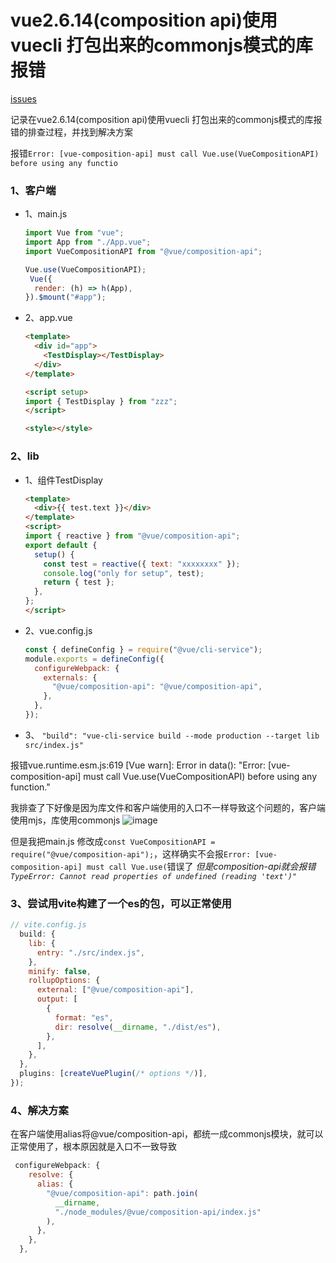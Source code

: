 
# vue2.6.14(composition api)使用vuecli 打包出来的commonjs模式的库报错

<div className="flex">
  <span>
    <Underline>
      <a href='https://github.com/vuejs/composition-api/issues/987'>
        <span>issues</span>
      </a>
    </Underline>
  </span>
</div>

记录在vue2.6.14(composition api)使用vuecli 打包出来的commonjs模式的库报错的排查过程，并找到解决方案


报错`Error: [vue-composition-api] must call Vue.use(VueCompositionAPI) before using any functio`
### 1、客户端
- 1、main.js

  ```js
  import Vue from "vue";
  import App from "./App.vue";
  import VueCompositionAPI from "@vue/composition-api";
  
  Vue.use(VueCompositionAPI);
   Vue({
    render: (h) => h(App),
  }).$mount("#app");
  
  ```
- 2、app.vue

  ```html
  <template>
    <div id="app">
      <TestDisplay></TestDisplay>
    </div>
  </template>
  
  <script setup>
  import { TestDisplay } from "zzz";
  </script>
  
  <style></style>
  ```
### 2、lib
- 1、组件TestDisplay 

  ```html
  <template>
    <div>{{ test.text }}</div>
  </template>
  <script>
  import { reactive } from "@vue/composition-api";
  export default {
    setup() {
      const test = reactive({ text: "xxxxxxxx" });
      console.log("only for setup", test);
      return { test };
    },
  };
  </script>
- 2、vue.config.js
  ```js
  const { defineConfig } = require("@vue/cli-service");
  module.exports = defineConfig({
    configureWebpack: {
      externals: {
        "@vue/composition-api": "@vue/composition-api",
      },
    },
  });
  
  ```
- 3、 `"build": "vue-cli-service build --mode production --target lib src/index.js"`


报错vue.runtime.esm.js:619  [Vue warn]: Error in data(): "Error: [vue-composition-api] must call Vue.use(VueCompositionAPI) before using any function."

我排查了下好像是因为库文件和客户端使用的入口不一样导致这个问题的，客户端使用mjs，库使用commonjs
![image](https://github.com/vuejs/composition-api/assets/40790268/f3e9a67e-7d59-4bc6-98c5-3b4c44d47c74)


但是我把main.js 修改成`const VueCompositionAPI = require("@vue/composition-api");`，这样确实不会报`Error: [vue-composition-api] must call Vue.use(`错误了
*但是composition-api就会报错`TypeError: Cannot read properties of undefined (reading 'text')"`*


### 3、尝试用vite构建了一个es的包，可以正常使用
```js
// vite.config.js
  build: {
    lib: {
      entry: "./src/index.js",
    },
    minify: false,
    rollupOptions: {
      external: ["@vue/composition-api"],
      output: [
        {
          format: "es",
          dir: resolve(__dirname, "./dist/es"),
        },
      ],
    },
  },
  plugins: [createVuePlugin(/* options */)],
});

```

### 4、解决方案
在客户端使用alias将@vue/composition-api，都统一成commonjs模块，就可以正常使用了，根本原因就是入口不一致导致
```js
 configureWebpack: {
    resolve: {
      alias: {
        "@vue/composition-api": path.join(
          __dirname,
          "./node_modules/@vue/composition-api/index.js"
        ),
      },
    },
  },
```